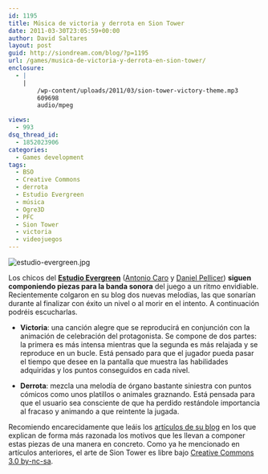 ```yaml
---
id: 1195
title: Música de victoria y derrota en Sion Tower
date: 2011-03-30T23:05:59+00:00
author: David Saltares
layout: post
guid: http://siondream.com/blog/?p=1195
url: /games/musica-de-victoria-y-derrota-en-sion-tower/
enclosure:
  - |
    |
        /wp-content/uploads/2011/03/sion-tower-victory-theme.mp3
        609698
        audio/mpeg

views:
  - 993
dsq_thread_id:
  - 1852023906
categories:
  - Games development
tags:
  - BSO
  - Creative Commons
  - derrota
  - Estudio Evergreen
  - música
  - Ogre3D
  - PFC
  - Sion Tower
  - victoria
  - videojuegos
---
```


![estudio-evergreen.jpg](/img/wp/estudio-evergreen.webp)

Los chicos del **[Estudio Evergreen](http://estudioevergreen.wordpress.com/)** ([Antonio Caro](http://twitter.com/#!/Hempfreud) y [Daniel Pellicer](http://twitter.com/#!/Danpelgar)) **siguen componiendo piezas para la banda sonora** del juego a un ritmo envidiable. Recientemente colgaron en su blog dos nuevas melodías, las que sonarían durante al finalizar con éxito un nivel o al morir en el intento. A continuación podréis escucharlas.

- **Victoria**: una canción alegre que se reproducirá en conjunción con la animación de celebración del protagonista. Se compone de dos partes: la primera es más intensa mientras que la segunda es más relajada y se reproduce en un bucle. Está pensado para que el jugador pueda pasar el tiempo que desee en la pantalla que muestra las habilidades adquiridas y los puntos conseguidos en cada nivel.

<Audio src="/audio/sion-tower-victory-theme.mp3"></Audio>

- **Derrota**: mezcla una melodía de órgano bastante siniestra con puntos cómicos como unos platillos o animales graznando. Está pensada para que el usuario sea consciente de que ha perdido restándole importancia al fracaso y animando a que reintente la jugada.

<Audio src="/audio/sion-tower-defeat.ogg"></Audio>

Recomiendo encarecidamente que leáis los [artículos de su blog](http://estudioevergreen.wordpress.com/2011/03/15/%c2%a1victoria/) en los que explican de forma más razonada los motivos que les llevan a componer estas piezas de una manera en concreto. Como ya he mencionado en artículos anteriores, el arte de Sion Tower es libre bajo [Creative Commons 3.0 by-nc-sa](http://creativecommons.org/licenses/by-nc-sa/3.0/).
